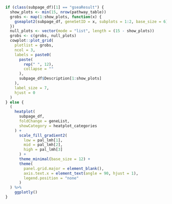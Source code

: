 ```r
if (class(subpage_df)[1] == "gseaResult") {
  show_plots <- min(15, nrow(pathway_table))
  grobs <- map(1:show_plots, function(x) {
    gseaplot2(subpage_df, geneSetID = x, subplots = 1:2, base_size = 6)
  })
  null_plots <- vector(mode = "list", length = (15 - show_plots))
  grobs <- c(grobs, null_plots)
  cowplot::plot_grid(
    plotlist = grobs,
    ncol = 3,
    labels = paste0(
      paste(
        rep(" ", 12),
        collapse = ""
      ),
      subpage_df$Description[1:show_plots]
    ),
    label_size = 7,
    hjust = 0
  )
} else {
  (
    heatplot(
      subpage_df,
      foldChange = geneList,
      showCategory = heatplot_categories
    ) +
      scale_fill_gradient2(
        low = pal_lmh[1],
        mid = pal_lmh[2],
        high = pal_lmh[3]
      ) +
      theme_minimal(base_size = 12) +
      theme(
        panel.grid.major = element_blank(),
        axis.text.x = element_text(angle = 90, hjust = 1),
        legend.position = "none"
      )
  ) %>%
    ggplotly()
}
```